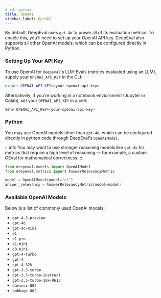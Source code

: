 ```yaml
---
# id: openai
title: OpenAI
sidebar_label: OpenAI
---
```


By default, DeepEval uses `gpt-4o` to power all of its evaluation metrics. To enable this, you’ll need to set up your OpenAI API key. DeepEval also supports all other OpenAI models, which can be configured directly in Python.

### Setting Up Your API Key

To use OpenAI for `deepeval`'s LLM-Evals (metrics evaluated using an LLM), supply your `OPENAI_API_KEY` in the CLI:

```bash
export OPENAI_API_KEY=<your-openai-api-key>
```

Alternatively, if you're working in a notebook enviornment (Jupyter or Colab), set your `OPENAI_API_KEY` in a cell:

```bash
%env OPENAI_API_KEY=<your-openai-api-key>
```

### Python

You may use OpenAI models other than `gpt-4o`, which can be configured directly in python code through DeepEval's `OpenAIModel`.

:::info
You may want to use stronger reasoning models like `gpt-4o` for metrics that require a high level of reasoning — for example, a custom GEval for mathematical correctness.
:::

```python
from deepeval.models import OpenAIModel
from deepeval.metrics import AnswerRelevancyMetric

model = OpenAIModel(model="o1")
answer_relevancy = AnswerRelevancyMetric(model=model)
```

### Available OpenAI Models

Below is a list of commonly used OpenAI models:

- `gpt-4.5-preview`
- `gpt-4o`
- `gpt-4o-mini`
- `o1`
- `o1-pro`
- `o1-mini`
- `o3-mini`
- `gpt-4-turbo`
- `gpt-4`
- `gpt-4-32k`
- `gpt-3.5-turbo`
- `gpt-3.5-turbo-instruct`
- `gpt-3.5-turbo-16k-0613`
- `davinci-002`
- `babbage-002`
